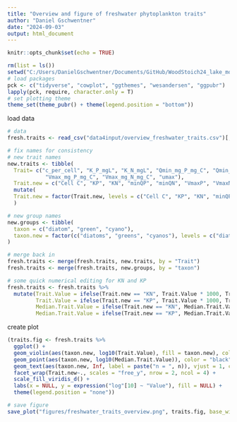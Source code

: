 ```yaml
---
title: "Overview and figure of freshwater phytoplankton traits"
author: "Daniel Gschwentner"
date: "2024-09-03"
output: html_document
---
```


```r
knitr::opts_chunk$set(echo = TRUE)
```

```r
rm(list = ls())
setwd("C:/Users/DanielGschwentner/Documents/GitHub/WoodStoich24_lake_models")
# load packages
pck <- c("tidyverse", "cowplot", "ggthemes", "wesandersen", "ggpubr")
lapply(pck, require, character.only = T)
# set plotting theme
theme_set(theme_pubr() + theme(legend.position = "bottom"))

```

load data

```r
# data
fresh.traits <- read_csv("data4input/overview_freshwater_traits.csv")[,-1]

# fix names for consistency
# new trait names
new.traits <- tibble(
  Trait= c("c_per_cell", "K_P_mgL", "K_N_mgL", "Qmin_mg_P_mg_C", "Qmin_mg_N_mg_C",
            "Vmax_mg_P_mg_C", "Vmax_mg_N_mg_C", "umax"),
  Trait.new = c("Cell C", "KP", "KN", "minQP", "minQN", "VmaxP", "VmaxN", "umax")) %>% 
  mutate(
  Trait.new = factor(Trait.new, levels = c("Cell C", "KP", "KN", "minQP", "minQN", "VmaxP", "VmaxN", "umax"))
  )

# new group names
new.groups <- tibble(
  taxon = c("diatom", "green", "cyano"),
  taxon.new = factor(c("diatoms", "greens", "cyanos"), levels = c("diatoms", "greens", "cyanos"))
)

# merge back in
fresh.traits <- merge(fresh.traits, new.traits, by = "Trait")
fresh.traits <- merge(fresh.traits, new.groups, by = "taxon")

# some quick numerical editing for KN and KP
fresh.traits <- fresh.traits %>%
  mutate(Trait.Value = ifelse(Trait.new == "KN", Trait.Value * 1000, Trait.Value),
         Trait.Value = ifelse(Trait.new == "KP", Trait.Value * 1000, Trait.Value),
         Median.Trait.Value = ifelse(Trait.new == "KN", Median.Trait.Value * 1000, Median.Trait.Value),
         Median.Trait.Value = ifelse(Trait.new == "KP", Median.Trait.Value * 1000, Median.Trait.Value))

```
create plot 

```r

(traits.fig <- fresh.traits %>%
  ggplot() + 
  geom_violin(aes(taxon.new, log10(Trait.Value), fill = taxon.new), color = "black") + 
  geom_point(aes(taxon.new, log10(Median.Trait.Value)), color = "black", size = 2) + 
  geom_text(aes(taxon.new, Inf, label = paste("n = ", n)), vjust = 1, col = "black") +
  facet_wrap(Trait.new~., scales = "free_y", nrow = 2, ncol = 4) + 
  scale_fill_viridis_d() + 
  labs(x = NULL, y = expression("log"[10] ~ "Value"), fill = NULL) + 
  theme(legend.position = "none"))

# save figure
save_plot("figures/freshwater_traits_overview.png", traits.fig, base_width = 10, base_height = 4)

```

